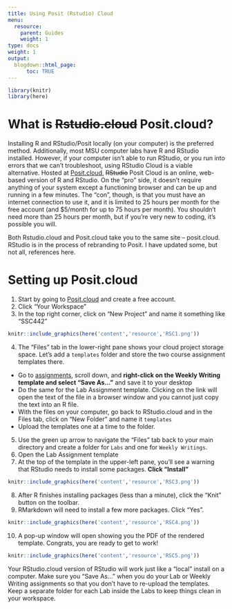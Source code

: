 ```yaml
---
title: Using Posit (Rstudio) Cloud
menu:
  resource:
    parent: Guides
    weight: 1
type: docs
weight: 1
output:
  blogdown::html_page:
      toc: TRUE
---
```




```r
library(knitr)
library(here)
```

# What is ~~Rstudio.cloud~~ Posit.cloud? 

Installing R and RStudio/Posit locally (on your computer) is the preferred method. Additionally, most MSU computer labs have R and RStudio installed. However, if your computer isn't able to run RStudio, or you run into errors that we can't troubleshoot, using RStudio Cloud is a viable alternative. Hosted at [Posit.cloud](https://posit.cloud), ~~RStudio~~ Posit Cloud is an online, web-based version of R and RStudio. On the "pro" side, it doesn't require anything of your system except a functioning browser and can be up and running in a few minutes. The "con", though, is that you must have an internet connection to use it, and it is limited to 25 hours per month for the free account (and \$5/month for up to 75 hours per month). You shouldn't need more than 25 hours per month, but if you're very new to coding, it's possible you will.

Both Rstudio.cloud and Posit.cloud take you to the same site -- posit.cloud. RStudio is in the process of rebranding to Posit. I have updated some, but not all, references here.

# Setting up Posit.cloud

1. Start by going to [Posit.cloud](https://posit.cloud) and create a free account.
2. Click "Your Workspace"
3. In the top right corner, click on "New Project" and name it something like "SSC442"


```r
knitr::include_graphics(here('content','resource','RSC1.png'))
```

4. The "Files" tab in the lower-right pane shows your cloud project storage space. Let's add a `templates` folder and store the two course assignment templates there.
  - Go to [assignments](/assignment/), scroll down, and **right-click on the Weekly Writing template and select "Save As..."** and save it to your desktop
  - Do the same for the Lab Assignment template. Clicking on the link will open the text of the file in a browser window and you cannot just copy the text into an R file.
  - With the files on your computer, go back to RStudio.cloud and in the Files tab, click on "New Folder" and name it `templates`
  - Upload the templates one at a time to the folder.
  
5. Use the green up arrow to navigate the "Files" tab back to your main directory and create a folder for `Labs` and one for `Weekly Writings`.
6. Open the Lab Assignment template
7. At the top of the template in the upper-left pane, you'll see a warning that RStudio needs to install some packages. **Click "Install"**


```r
knitr::include_graphics(here('content','resource','RSC3.png'))
```

8. After R finishes installing packages (less than a minute), click the "Knit" button on the toolbar.
9. RMarkdown will need to install a few more packages. Click "Yes".


```r
knitr::include_graphics(here('content','resource','RSC4.png'))
```

10. A pop-up window will open showing you the PDF of the rendered template. Congrats, you are ready to get to work!


```r
knitr::include_graphics(here('content','resource','RSC5.png'))
```


Your RStudio.cloud version of RStudio will work just like a "local" install on a computer. Make sure you "Save As..." when you do your Lab or Weekly Writing assignments so that you don't have to re-upload the templates. Keep a separate folder for each Lab inside the Labs to keep things clean in your workspace.


